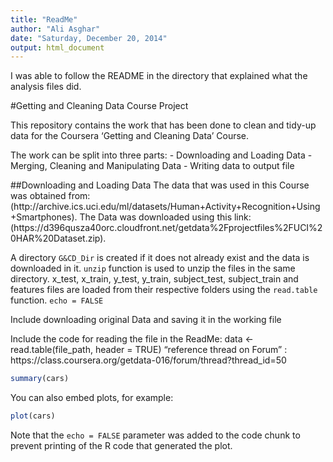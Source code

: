 ```yaml
---
title: "ReadMe"
author: "Ali Asghar"
date: "Saturday, December 20, 2014"
output: html_document
---
```


I was able to follow the README in the directory that explained what the analysis files did. 

#Getting and Cleaning Data Course Project

This repository contains the work that has been done to clean and tidy-up data for the Coursera 'Getting and Cleaning Data' Course.

The work can be split into three parts: 
- Downloading and Loading Data
- Merging, Cleaning and Manipulating Data
- Writing data to output file

##Downloading and Loading Data
The data that was used in this Course was obtained from: (http://archive.ics.uci.edu/ml/datasets/Human+Activity+Recognition+Using+Smartphones). 
The Data was downloaded using this link: (https://d396qusza40orc.cloudfront.net/getdata%2Fprojectfiles%2FUCI%20HAR%20Dataset.zip). 

A directory `G&CD_Dir` is created if it does not already exist and the data is downloaded in it. `unzip` function is used to unzip the files in the same directory. x_test, x_train, y_test, y_train, subject_test, subject_train and features files are loaded from their respective folders using the `read.table` function. `echo = FALSE`



Include downloading original Data and saving it in the working file

Include the code for reading the file in the ReadMe: 
data <- read.table(file_path, header = TRUE) 
"reference thread on Forum" : https://class.coursera.org/getdata-016/forum/thread?thread_id=50


```r
summary(cars)
```

You can also embed plots, for example:

```r
plot(cars)
```

Note that the `echo = FALSE` parameter was added to the code chunk to prevent printing of the R code that generated the plot.
